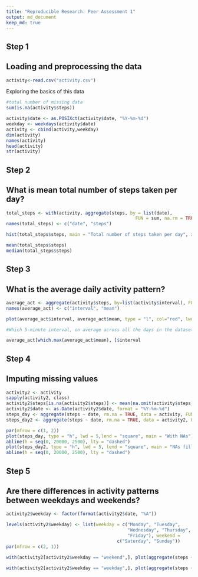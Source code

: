 ---
title: "Reproducible Research: Peer Assessment 1"
output: md_document
keep_md: true
---

## Step 1
## Loading and preprocessing the data
```{r, echo = TRUE}
activity<-read.csv("activity.csv")
```

Exploring the basics of this data
```{r}
#total number of missing data
sum(is.na(activity$steps))

activity$date <- as.POSIXct(activity$date, "%Y-%m-%d")
weekday <- weekdays(activity$date)
activity <- cbind(activity,weekday)
dim(activity)
names(activity)
head(activity)
str(activity)
```

## Step 2
## What is mean total number of steps taken per day?
```{r, echo = TRUE}
total_steps <- with(activity, aggregate(steps, by = list(date), 
                                                 FUN = sum, na.rm = TRUE))
names(total_steps) <- c("date", "steps")

hist(total_steps$steps, main = "Total number of steps taken per day", xlab = "Total steps taken per day", col = "red", ylim = c(0,20), breaks = seq(0,25000, by=2500))

mean(total_steps$steps)
median(total_steps$steps)

```

## Step 3
## What is the average daily activity pattern?

```{r, echo = TRUE}
average_act <- aggregate(activity$steps, by=list(activity$interval), FUN=mean, na.rm=TRUE)
names(average_act) <- c("interval", "mean")

plot(average_act$interval, average_act$mean, type = "l", col="red", lwd = 2, xlab="Interval", ylab="Average number of steps", main="Average number of steps per intervals")

#Which 5-minute interval, on average across all the days in the dataset, #contains the maximum number of steps?

average_act[which.max(average_act$mean), ]$interval

```
## Step 4
## Imputing missing values

```{r}
activity2 <- activity
sapply(activity2, class)
activity2$steps[is.na(activity2$steps)] <- mean(na.omit(activity$steps))
activity2$date <- as.Date(activity2$date, format = "%Y-%m-%d")
steps_day <- aggregate(steps ~ date, rm.na = TRUE, data = activity, FUN = sum)
steps_day2 <- aggregate(steps ~ date, rm.na = TRUE, data = activity2, FUN = sum)

par(mfrow = c(1, 2))
plot(steps_day, type = "h", lwd = 5,lend = "square", main = "With NAs")
abline(h = seq(0, 20000, 2500), lty = "dashed")
plot(steps_day2, type = "h", lwd = 5, lend = "square", main = "NAs filled")
abline(h = seq(0, 20000, 2500), lty = "dashed")
```


## Step 5
## Are there differences in activity patterns between weekdays and weekends?
```{r}
activity2$weekday <- factor(format(activity2$date, "%A"))

levels(activity2$weekday) <- list(weekday = c("Monday", "Tuesday",
                                              "Wednesday", "Thursday",
                                              "Friday"), weekend =
                                          c("Saturday", "Sunday"))
par(mfrow = c(2, 1))

with(activity2[activity2$weekday == "weekend",], plot(aggregate(steps ~ interval, FUN = mean), type = "l", main = "Weekends"))

with(activity2[activity2$weekday == "weekday",], plot(aggregate(steps ~ interval, FUN = mean), type = "l", main = "Weekdays"))
```
